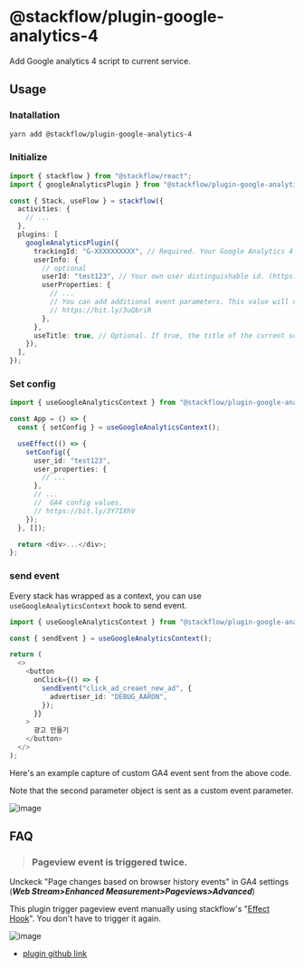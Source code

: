 # @stackflow/plugin-google-analytics-4

Add Google analytics 4 script to current service.

## Usage

### Inatallation

```bash
yarn add @stackflow/plugin-google-analytics-4
```

### Initialize

```typescript
import { stackflow } from "@stackflow/react";
import { googleAnalyticsPlugin } from "@stackflow/plugin-google-analytics-4";

const { Stack, useFlow } = stackflow({
  activities: {
    // ...
  },
  plugins: [
    googleAnalyticsPlugin({
      trackingId: "G-XXXXXXXXXX", // Required. Your Google Analytics 4 Tracking ID
      userInfo: {
        // optional
        userId: "test123", // Your own user distinguishable id. (https://bit.ly/3VGu04K)
        userProperties: {
          // ...
          // You can add additional event parameters. This value will collected as a user properties of "Custom Dimension" in GA.
          // https://bit.ly/3uQbriR
        },
      },
      useTitle: true, // Optional. If true, the title of the current screen will be sent to GA. if false, ActivityName will be sent to GA.(defalut false).
    }),
  ],
});
```

### Set config

```typescript
import { useGoogleAnalyticsContext } from "@stackflow/plugin-google-analytics-4";

const App = () => {
  const { setConfig } = useGoogleAnalyticsContext();

  useEffect(() => {
    setConfig({
      user_id: "test123",
      user_properties: {
        // ...
      },
      // ...
      //  GA4 config values.
      // https://bit.ly/3Y7IXhV
    });
  }, []);

  return <div>...</div>;
};
```

### send event

Every stack has wrapped as a context, you can use `useGoogleAnalyticsContext` hook to send event.

```typescript
import { useGoogleAnalyticsContext } from "@stackflow/plugin-google-analytics-4";

const { sendEvent } = useGoogleAnalyticsContext();

return (
  <>
    <button
      onClick={() => {
        sendEvent("click_ad_creaet_new_ad", {
          advertiser_id: "DEBUG_AARON",
        });
      }}
    >
      광고 만들기
    </button>
  </>
);
```

Here's an example capture of custom GA4 event sent from the above code.

Note that the second parameter object is sent as a custom event parameter.

![image](https://user-images.githubusercontent.com/29659112/206271251-91f63efa-0583-4846-b4d5-79ed2ff0a881.png)

## FAQ

> ### Pageview event is triggered twice.

Unckeck "Page changes based on browser history events" in GA4 settings (**_Web Stream>Enhanced Measurement>Pageviews>Advanced_**)

This plugin trigger pageview event manually using stackflow's "[Effect Hook](https://stackflow.so/guided-tour/write-plugin#%EC%9D%B4%ED%8E%99%ED%8A%B8-%ED%9B%85)". You don't have to trigger it again.

![image](https://user-images.githubusercontent.com/29659112/206275171-57270f54-ac1c-4e0d-b58c-916a842c99b8.png)

- [plugin github link](https://github.com/daangn/stackflow/tree/main/extensions/plugin-google-analytics-4)
